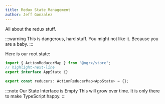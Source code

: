 ```yaml
---
title: Redux State Management
author: Jeff Gonzalez
---
```


All about the redux stuff.

:::warning This is dangerous, hard stuff.
You might not like it. Because you are a baby.
:::

Here is our root state:

```typescript showLineNumbers title="/src/app/state.index.ts"
import { ActionReducerMap } from "@ngrx/store";
// highlight-next-line
export interface AppState {}

export const reducers: ActionReducerMap<AppState> = {};
```

:::note Our State Interface is Empty
This will grow over time. It is only there to make TypeScript happy.
:::
